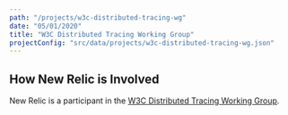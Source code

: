 ```yaml
---
path: "/projects/w3c-distributed-tracing-wg"
date: "05/01/2020"
title: "W3C Distributed Tracing Working Group"
projectConfig: "src/data/projects/w3c-distributed-tracing-wg.json"
---
```


## How New Relic is Involved

New Relic is a participant in the [W3C Distributed Tracing Working Group](https://www.w3.org/2018/distributed-tracing/).

